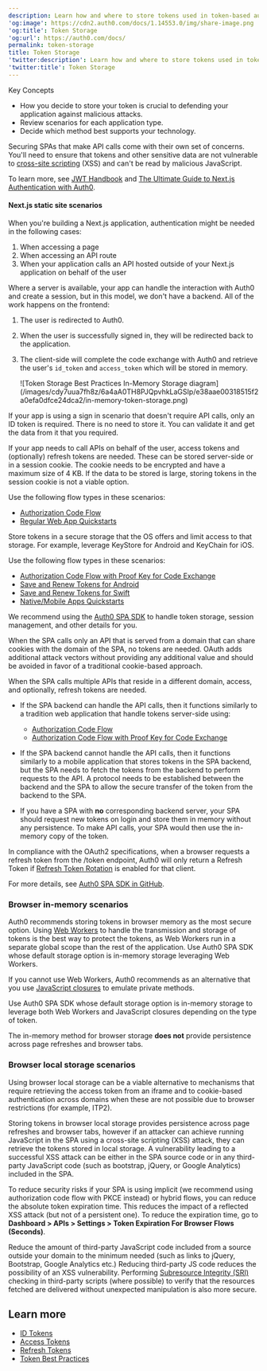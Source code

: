 ```yaml
---
description: Learn how and where to store tokens used in token-based authentication.
'og:image': https://cdn2.auth0.com/docs/1.14553.0/img/share-image.png
'og:title': Token Storage
'og:url': https://auth0.com/docs/
permalink: token-storage
title: Token Storage
'twitter:description': Learn how and where to store tokens used in token-based authentication.
'twitter:title': Token Storage
---
```

<Card title="Overview">

Key Concepts

* How you decide to store your token is crucial to defending your application against malicious attacks.
* Review scenarios for each application type.
* Decide which method best supports your technology.

</Card>

Securing SPAs that make API calls come with their own set of concerns. You'll need to ensure that tokens and other sensitive data are not vulnerable to [cross-site scripting](https://www.owasp.org/index.php/Cross-site_Scripting_(XSS)) (XSS) and can't be read by malicious JavaScript.

To learn more, see [JWT Handbook](https://auth0.com/resources/ebooks/jwt-handbook) and [The Ultimate Guide to Next.js Authentication with Auth0](https://auth0.com/blog/ultimate-guide-nextjs-authentication-auth0/?utm_source=twitter&utm_medium=sc&utm_campaign=nextjs_authn_guide).

#### Next.js static site scenarios

When you're building a Next.js application, authentication might be needed in the following cases:

1. When accessing a page
2. When accessing an API route
3. When your application calls an API hosted outside of your Next.js application on behalf of the user

Where a server is available, your app can handle the interaction with Auth0 and create a session, but in this model, we don't have a backend. All of the work happens on the frontend:

1. The user is redirected to Auth0.
2. When the user is successfully signed in, they will be redirected back to the application.
3. The client-side will complete the code exchange with Auth0 and retrieve the user's `id_token` and `access_token` which will be stored in memory.

   <Frame>![Token Storage Best Practices In-Memory Storage diagram](/images/cdy7uua7fh8z/6a4aA0TH8PJQpvhkLaGSIp/e38aae00318515f2a0efa0dfce24dca2/in-memory-token-storage.png)</Frame>

<Tabs><Tab title="Traditional web app">

If your app is using a sign in scenario that doesn't require API calls, only an ID token is required. There is no need to store it. You can validate it and get the data from it that you required.

If your app needs to call APIs on behalf of the user, access tokens and (optionally) refresh tokens are needed. These can be stored server-side or in a session cookie. The cookie needs to be encrypted and have a maximum size of 4 KB. If the data to be stored is large, storing tokens in the session cookie is not a viable option.

Use the following flow types in these scenarios:

* [Authorization Code Flow](/docs/get-started/authentication-and-authorization-flow/authorization-code-flow)
* [Regular Web App Quickstarts](/docs/quickstart/webapp)

</Tab><Tab title="Native/Mobile app">

Store tokens in a secure storage that the OS offers and limit access to that storage. For example, leverage KeyStore for Android and KeyChain for iOS.

Use the following flow types in these scenarios:

* [Authorization Code Flow with Proof Key for Code Exchange](/docs/get-started/authentication-and-authorization-flow/authorization-code-flow-with-pkce)
* [Save and Renew Tokens for Android](/docs/auth0-android-save-and-renew-tokens)
* [Save and Renew Tokens for Swift](/docs/libraries/auth0-swift/auth0-swift-save-and-renew-tokens)
* [Native/Mobile Apps Quickstarts](/docs/quickstart/native)

</Tab><Tab title="Single-page app">

We recommend using the [Auth0 SPA SDK](/docs/libraries/auth0-single-page-app-sdk) to handle token storage, session management, and other details for you.

When the SPA calls only an API that is served from a domain that can share cookies with the domain of the SPA, no tokens are needed. OAuth adds additional attack vectors without providing any additional value and should be avoided in favor of a traditional cookie-based approach.

When the SPA calls multiple APIs that reside in a different domain, access, and optionally, refresh tokens are needed.

* If the SPA backend can handle the API calls, then it functions similarly to a tradition web application that handle tokens server-side using:

  + [Authorization Code Flow](/docs/get-started/authentication-and-authorization-flow/authorization-code-flow)
  + [Authorization Code Flow with Proof Key for Code Exchange](/docs/get-started/authentication-and-authorization-flow/authorization-code-flow-with-pkce)
* If the SPA backend cannot handle the API calls, then it functions similarly to a mobile application that stores tokens in the SPA backend, but the SPA needs to fetch the tokens from the backend to perform requests to the API. A protocol needs to be established between the backend and the SPA to allow the secure transfer of the token from the backend to the SPA.
* If you have a SPA with **no** corresponding backend server, your SPA should request new tokens on login and store them in memory without any persistence. To make API calls, your SPA would then use the in-memory copy of the token.

<Callout icon="file-lines" color="#0EA5E9" iconType="regular">

In compliance with the OAuth2 specifications, when a browser requests a refresh token from the /token endpoint, Auth0 will only return a Refresh Token if [Refresh Token Rotation](/docs/secure/tokens/refresh-tokens/refresh-token-rotation) is enabled for that client.

</Callout>

For more details, see [Auth0 SPA SDK in GitHub](https://github.com/auth0/auth0-spa-js).

</Tab></Tabs>

### Browser in-memory scenarios

Auth0 recommends storing tokens in browser memory as the most secure option. Using [Web Workers](https://developer.mozilla.org/en-US/docs/Web/API/Web_Workers_API) to handle the transmission and storage of tokens is the best way to protect the tokens, as Web Workers run in a separate global scope than the rest of the application. Use Auth0 SPA SDK whose default storage option is in-memory storage leveraging Web Workers.

If you cannot use Web Workers, Auth0 recommends as an alternative that you use [JavaScript closures](https://developer.mozilla.org/en-US/docs/Web/JavaScript/Closures#Emulating_private_methods_with_closures) to emulate private methods.

Use Auth0 SPA SDK whose default storage option is in-memory storage to leverage both Web Workers and JavaScript closures depending on the type of token.

<Callout icon="file-lines" color="#0EA5E9" iconType="regular">

The in-memory method for browser storage **does not** provide persistence across page refreshes and browser tabs.

</Callout>

### Browser local storage scenarios

Using browser local storage can be a viable alternative to mechanisms that require retrieving the <Tooltip tip="Access Token: Authorization credential, in the form of an opaque string or JWT, used to access an API." cta="View Glossary" href="/docs/glossary?term=access+token">access token</Tooltip> from an iframe and to cookie-based authentication across domains when these are not possible due to browser restrictions (for example, ITP2).

<Warning>

Storing tokens in browser local storage provides persistence across page refreshes and browser tabs, however if an attacker can achieve running JavaScript in the SPA using a cross-site scripting (XSS) attack, they can retrieve the tokens stored in local storage. A vulnerability leading to a successful XSS attack can be either in the SPA source code or in any third-party JavaScript code (such as bootstrap, jQuery, or Google Analytics) included in the SPA.

</Warning>

To reduce security risks if your SPA is using implicit (we recommend using authorization code flow with PKCE instead) or hybrid flows, you can reduce the absolute token expiration time. This reduces the impact of a reflected XSS attack (but not of a persistent one). To reduce the expiration time, go to **Dashboard > APIs > Settings > Token Expiration For Browser Flows (Seconds)**.

Reduce the amount of third-party JavaScript code included from a source outside your domain to the minimum needed (such as links to jQuery, Bootstrap, Google Analytics etc.) Reducing third-party JS code reduces the possibility of an XSS vulnerability. Performing [Subresource Integrity (SRI)](https://developer.mozilla.org/en-US/docs/Web/Security/Subresource_Integrity) checking in third-party scripts (where possible) to verify that the resources fetched are delivered without unexpected manipulation is also more secure.

## Learn more

* [ID Tokens](/docs/secure/tokens/id-tokens)
* [Access Tokens](/docs/secure/tokens/access-tokens)
* [Refresh Tokens](/docs/secure/tokens/refresh-tokens)
* [Token Best Practices](/docs/secure/tokens/token-best-practices)
